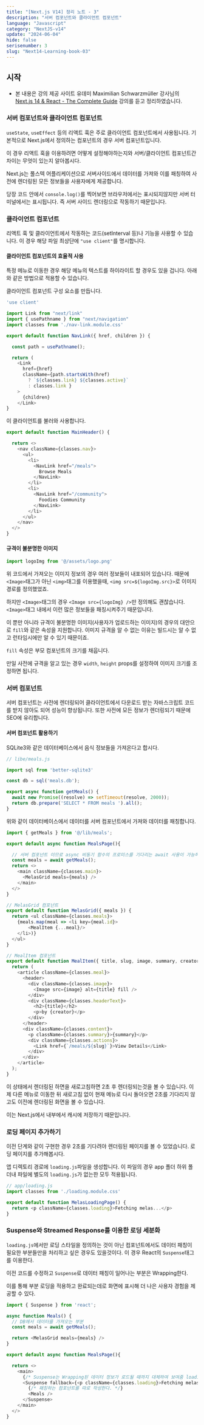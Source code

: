 ```yaml
---
title: "[Next.js V14] 정리 노트 - 3"
description: "서버 컴포넌트와 클라이언트 컴포넌트"
language: "Javascript"
category: "NextJS-v14"
update: "2024-06-04"
hide: false
serisenumber: 3
slug: "Next14-Learning-book-03"
---
```


## 시작

- 본 내용은 강의 제공 사이트 유데미 Maximilian Schwarzmüller 강사님의 [Next.js 14 & React - The Complete Guide](https://www.udemy.com/course/nextjs-react-the-complete-guide/?couponCode=ST19MT60324) 강의를 듣고 정리하였습니다.

### 서버 컴포넌트와 클라이언트 컴포넌트

`useState`, `useEffect` 등의 리액트 훅은 주로 클라이언트 컴포넌트에서 사용됩니다. 기본적으로 Next.js에서 정의하는 컴포넌트의 경우 서버 컴포넌트입니다.

이 경우 리액트 훅을 이용하려면 어떻게 설정해야하는지와 서버/클라이언트 컴포넌트간 차이는 무엇이 있는지 알아봅시다.

Next.js는 풀스텍 어플리케이션으로 서버사이드에서 데이터를 가져와 이를 패칭하여 사전에 렌더링된 모든 정보들을 사용자에게 제공합니다.

당장 코드 안에서 `console.log()`를 찍어보면 브라우저에서는 표시되지않지만 서버 터미널에서는 표시됩니다. 즉 서버 사이드 렌더링으로 작동하기 때문입니다.

### 클라이언트 컴포넌트

리액트 훅 및 클라이언트에서 작동하는 코드(setInterval 등)나 기능을 사용할 수 있습니다. 이 경우 해당 파일 최상단에 `"use client"`를 명시합니다.

#### 클라이언트 컴포넌트의 효율적 사용

특정 메뉴로 이동한 경우 해당 메뉴의 텍스트를 하이라이트 할 경우도 있을 겁니다. 아래와 같은 방법으로 적용할 수 있습니다.

클라이언트 컴포넌트 구성 요소를 만듭니다.

```js
'use client'

import Link from "next/link"
import { usePathname } from "next/navigation"
import classes from './nav-link.module.css'

export default function NavLink({ href, children }) {

  const path = usePathname();

  return (
    <Link 
      href={href} 
      className={path.startsWith(href) 
        ? `${classes.link} ${classes.active}` 
        : classes.link }
    >
      {children}
    </Link>
}
```

이 클라이언트를 불러와 사용합니다.

```js
export default function MainHeader() {

  return <>
    <nav className={classes.nav}>
      <ul>
        <li>
          <NavLink href="/meals">
            Browse Meals
          </NavLink>
        </li>
        <li>
          <NavLink href="/community">
            Foodies Community
          </NavLink>
        </li>
      </ul>
    </nav>
  </>
}
```

#### 규격이 불분명한 이미지

```js
import logoImg from '@/assets/logo.png'
```

위 코드에서 가져오는 이미지 정보의 경우 여러 정보들이 내포되어 있습니다. 때문에 `<Image>`태그가 아닌 `<img>`태그를 이용했을때, `<img src=${logoImg.src}>`로 이미지 경로를 정의했었죠.

하지만 `<Image>`태그의 경우 `<Image src={logoImg} />`만 정의해도 괜찮습니다. `<Image>`태그 내에서 이런 많은 정보들을 패칭시켜주기 때문입니다.

이 뿐만 아니라 규격이 불분명한 이미지(사용자가 업로드하는 이미지)의 경우의 대안으로 `fill`와 같은 속성을 지원합니다. 이미지 규격을 알 수 없는 이유는 빌드시는 알 수 없고 런타임시에만 알 수 있기 때문이죠.

`fill` 속성은 부모 컴포넌트의 크기를 채웁니다. 

만일 사전에 규격을 알고 있는 경우 `width`, `height` props를 설정하여 이미지 크기를 조정하면 됩니다.

### 서버 컴포넌트

서버 컴포넌트는 사전에 렌더링되어 클라이언트에서 다운로드 받는 자바스크립트 코드를 받지 않아도 되어 성능이 향상됩니다. 또한 사전에 모든 정보가 렌더링되기 때문에 SEO에 유리합니다.

#### 서버 컴포넌트 활용하기

SQLite3와 같은 데이터베이스에서 음식 정보들을 가져온다고 합시다.

```js
// libe/meals.js

import sql from 'better-sqlite3'

const db = sql('meals.db');

export async function getMeals() {
  await new Promise((resolve) => setTimeout(resolve, 2000));
  return db.prepare('SELECT * FROM meals ').all();
}
```

위와 같이 데이터베이스에서 데이터를 서버 컴포넌트에서 가져와 데이터를 패칭합니다. 

```js
import { getMeals } from '@/lib/meals';

export default async function MealsPage(){

  // 서버 컴포넌트 이므로 async 비동기 함수의 프로미스를 기다리는 await 사용이 가능하다.
  const meals = await getMeals();
  return <>
    <main className={classes.main}>
      <MelasGrid meals={meals} />
    </main>
  </>
}

// MelasGrid 컴포넌트
export default function MelasGrid({ meals }) {
  return <ul className={classes.meals}>
    {meals.map(meal => <li key={meal.id}>
        <MealItem {...meal}/>
    </li>)}
  </ul>
}

// MealItem 컴포넌트
export default function MealItem({ title, slug, image, summary, creator }) {
  return (
    <article className={classes.meal}>
      <header>
        <div className={classes.image}>
          <Image src={image} alt={title} fill />
        </div>
        <div className={classes.headerText}>
          <h2>{title}</h2>
          <p>by {creator}</p>
        </div>
      </header>
      <div className={classes.content}>
        <p className={classes.summary}>{summary}</p>
        <div className={classes.actions}>
          <Link href={`/meals/${slug}`}>View Details</Link>
        </div>
      </div>
    </article>
  );
}
```

이 상태에서 렌더링된 하면을 새로고침하면 2초 후 렌더링되는것을 볼 수 있습니다. 이제 다른 메뉴로 이동한 뒤 새로고침 없이 현재 메뉴로 다시 돌아오면 2초를 기다리지 않고도 이전에 렌더링된 화면을 볼 수 있습니다.

이는 Next.js에서 내부에서 캐시에 저장하기 때문입니다.

### 로딩 페이지 추가하기

이전 단계와 같이 구현한 경우 2초를 기다려야 렌더링된 페이지를 볼 수 있었습니다. 로딩 페이지를 추가해봅시다.

앱 디렉토리 경로에 `loading.js`파일을 생성합니다. 이 파일의 경우 app 폴더 하위 폴더내 파일에 별도의 `loading.js`가 없는한 모두 적용됩니다.

```js
// app/loading.js
import classes from './loading.module.css'

export default function MelasLoadingPage() {
  return <p className={classes.loading}>Fetching melas...</p>
}
```

### Suspense와 Streamed Response를 이용한 로딩 세분화

`loading.js`에서만 로딩 스타일을 정의하는 것이 아닌 컴포넌트에서도 데이터 패칭이 필요한 부분들만을 처리하고 싶은 경우도 있을것이다. 이 경우 React의 `Suspense`태그를 이용한다.

이전 코드를 수정하고 `Suspense`로 데이터 패칭이 일어나는 부분은 Wrapping한다.

이를 통해 부분 로딩을 적용하고 완료되는데로 화면에 표시해 더 나은 사용자 경험을 제공할 수 있다.

```js
import { Suspense } from 'react';

async function Meals() {
  // DB에서 데이터를 가져오는 부분
  const meals = await getMeals();

  return <MelasGrid meals={meals} />
}

export default async function MealsPage(){

  return <>
    <main>
      {/* Suspense는 Wrapping된 데이터 정보가 로드될 때까지 대체하여 보여줌 loading의 대안 */}
      <Suspense fallback={<p className={classes.loading}>Fetching melas...</p>}>
        {/* 패칭하는 컴포넌트를 따로 작성한다. */}
        <Meals />
      </Suspense>
    </main>
  </>
}
```

